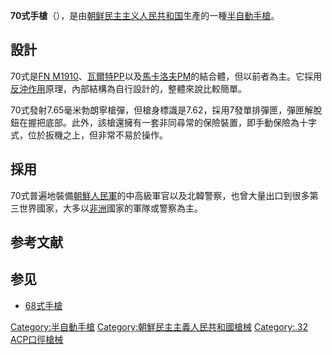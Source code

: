 {{unreferenced|time=2013-04-20T04:21:08+00:00}}
{{noteTA
|G1=軍事
|G2=長度單位
|G3=Firearms
}}
{{Infobox Weapon
|name= 70式手枪
|image= Dprktype70.jpg
|image_size= 
|caption= 
|origin= {{DPRK}}
|type= [[半自動手槍|半自動手槍]]
<!-- Type selection -->
|is_ranged=yes
|is_bladed=
|is_explosive=
|is_artillery=
|is_vehicle=
<!-- Service history -->
|service= 1970年－
|used_by= {{PRK}}
|wars=
<!-- Production history -->
|designer=
|design_date= 1970年
|manufacturer=
|production_date=
|number= 
|variants=
<!-- General specifications -->
|weight=
|length=
|part_length= 
|crew=
<!-- Ranged weapon specifications --> 
|cartridge= {{Link-en|.32 ACP|.32 ACP}}
|caliber=
|action= [[反沖作用|反沖作用]]
|mode= 半自動
|velocity=
|range= 
|max_range= 
|feed= 7發[[彈匣|彈匣]]
|sights= [[機械瞄具|機械瞄具]]
<!-- Artillery specifications -->
|breech=
|recoil=
|carriage=
|elevation=
|traverse=
<!-- Bladed weapon specifications --> 
|blade_type=
|hilt_type=
|head_type=
|haft_type=
<!-- Explosive specifications --> 
|diameter=
|filling=
|filling_weight=
|detonation=
|yield=
}}

'''70式手槍'''（{{lang-en|Type 70 Pistol}}），是由[[朝鲜民主主义人民共和国|朝鲜民主主义人民共和国]]生產的一種[[半自動手槍|半自動手槍]]。

== 設計 ==
70式是[[FN_M1910手槍|FN M1910]]、[[瓦爾特PP|瓦爾特PP]]以及[[馬卡洛夫PM|馬卡洛夫PM]]的結合體，但以前者為主。它採用[[反沖作用|反沖作用]]原理，內部結構為自行設計的，整體來說比較簡單。

70式發射7.65毫米勃朗寧槍彈，但槍身標識是7.62，採用7發單排彈匣，彈匣解脫鈕在握把底部。此外，該槍還擁有一套非同尋常的保險裝置，即手動保險為十字式，位於扳機之上，但非常不易於操作。

== 採用 ==
70式普遍地裝備[[朝鮮人民軍|朝鮮人民軍]]的中高級軍官以及北韓警察，也曾大量出口到很多第三世界國家，大多以[[非洲|非洲]]國家的軍隊或警察為主。

== 参考文献 ==
{{Reflist}}

== 参见 ==
* [[68式手槍|68式手槍]]

[[Category:半自動手槍|Category:半自動手槍]]
[[Category:朝鮮民主主義人民共和國槍械|Category:朝鮮民主主義人民共和國槍械]]
[[Category:.32_ACP口徑槍械|Category:.32 ACP口徑槍械]]

{{枪械小作品}}